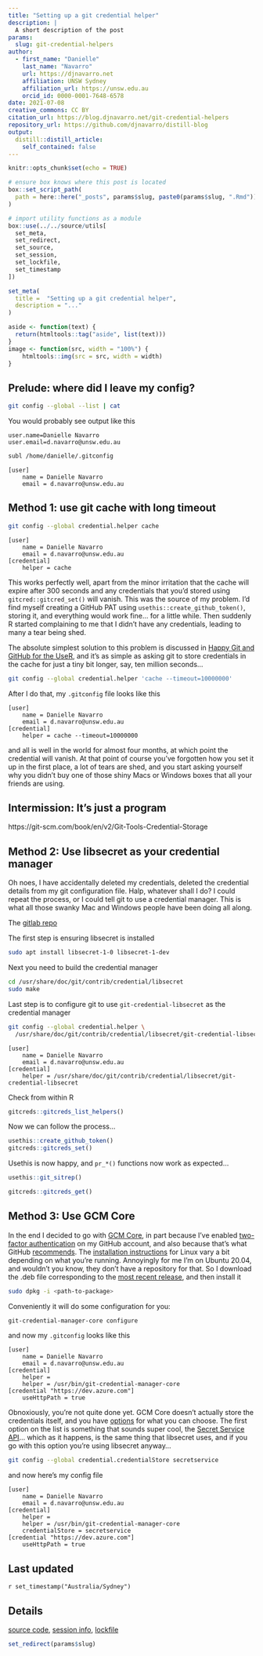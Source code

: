 ```yaml
---
title: "Setting up a git credential helper"
description: |
  A short description of the post
params:
  slug: git-credential-helpers
author:
  - first_name: "Danielle"
    last_name: "Navarro"
    url: https://djnavarro.net
    affiliation: UNSW Sydney
    affiliation_url: https://unsw.edu.au
    orcid_id: 0000-0001-7648-6578
date: 2021-07-08
creative_commons: CC BY
citation_url: https://blog.djnavarro.net/git-credential-helpers
repository_url: https://github.com/djnavarro/distill-blog
output:
  distill::distill_article:
    self_contained: false
---
```



<!--------------- my typical setup ----------------->

```r
knitr::opts_chunk$set(echo = TRUE)
```

```r
# ensure box knows where this post is located
box::set_script_path(
  path = here::here("_posts", params$slug, paste0(params$slug, ".Rmd"))
)

# import utility functions as a module
box::use(../../source/utils[
  set_meta, 
  set_redirect, 
  set_source, 
  set_session,
  set_lockfile,
  set_timestamp
])
```

```r
set_meta(
  title =  "Setting up a git credential helper", 
  description = "..."
)
```

```r
aside <- function(text) {
  return(htmltools::tag("aside", list(text)))
}
image <- function(src, width = "100%") {
    htmltools::img(src = src, width = width)
}
```


<!--------------- post begins here ----------------->



## Prelude: where did I leave my config?

```bash
git config --global --list | cat
```

You would probably see output like this

```
user.name=Danielle Navarro
user.email=d.navarro@unsw.edu.au
```

```bash
subl /home/danielle/.gitconfig
```

```
[user]
	name = Danielle Navarro
	email = d.navarro@unsw.edu.au
```



## Method 1: use git cache with long timeout

```bash
git config --global credential.helper cache
```

```
[user]
	name = Danielle Navarro
	email = d.navarro@unsw.edu.au
[credential]
	helper = cache
```

This works perfectly well, apart from the minor irritation that the cache will expire after 300 seconds and any credentials that you'd stored using `gitcred::gitcred_set()` will vanish. This was the source of my problem. I'd find myself creating a GitHub PAT using `usethis::create_github_token()`, storing it, and everything would work fine... for a little while. Then suddenly R started complaining to me that I didn't have any credentials, leading to many a tear being shed. 

The absolute simplest solution to this problem is discussed in [Happy Git and GitHub for the UseR](https://happygitwithr.com/credential-caching.html#linux-1), and it's as simple as asking git to store credentials in the cache for just a tiny bit longer, say, ten million seconds...

```bash
git config --global credential.helper 'cache --timeout=10000000'
```

After I do that, my `.gitconfig` file looks like this

```
[user]
	name = Danielle Navarro
	email = d.navarro@unsw.edu.au
[credential]
	helper = cache --timeout=10000000
```

and all is well in the world for almost four months, at which point the credential will vanish. At that point of course you've forgotten how you set it up in the first place, a lot of tears are shed, and you start asking yourself why you didn't buy one of those shiny Macs or Windows boxes that all your friends are using. 

## Intermission: It's just a program



https://git-scm.com/book/en/v2/Git-Tools-Credential-Storage



## Method 2: Use libsecret as your credential manager

Oh noes, I have accidentally deleted my credentials, deleted the credential details from my git configuration file. Halp, whatever shall I do? I could repeat the process, or I could tell git to use a credential manager. This is what all those swanky Mac and Windows people have been doing all along.  


The [gitlab repo](https://gitlab.gnome.org/GNOME/libsecret)

The first step is ensuring libsecret is installed

```bash
sudo apt install libsecret-1-0 libsecret-1-dev
```

Next you need to build the credential manager

```bash
cd /usr/share/doc/git/contrib/credential/libsecret
sudo make
```

Last step is to configure git to use `git-credential-libsecret` as the credential manager

```bash
git config --global credential.helper \
  /usr/share/doc/git/contrib/credential/libsecret/git-credential-libsecret
```



```
[user]
	name = Danielle Navarro
	email = d.navarro@unsw.edu.au
[credential]
	helper = /usr/share/doc/git/contrib/credential/libsecret/git-credential-libsecret
```

Check from within R

```r
gitcreds::gitcreds_list_helpers()
```

Now we can follow the process...

```r
usethis::create_github_token()
gitcreds::gitcreds_set()
```

Usethis is now happy, and `pr_*()` functions now work as expected...

```r
usethis::git_sitrep()
```

```r
gitcreds::gitcreds_get()
```


## Method 3: Use GCM Core 

In the end I decided to go with [GCM Core](https://github.com/microsoft/Git-Credential-Manager-Core), in part because I've enabled [two-factor authentication](https://github.com/settings/security) on my GitHub account, and also because that's what GitHub [recommends](https://docs.github.com/en/get-started/getting-started-with-git/caching-your-github-credentials-in-git). 
The [installation instructions](https://github.com/microsoft/Git-Credential-Manager-Core#linux-install-instructions) for Linux vary a bit depending on what you're running. Annoyingly for me I'm on Ubuntu 20.04, and wouldn't you know, they don't have a repository for that. So I download the .deb file corresponding to the [most recent release](https://github.com/microsoft/Git-Credential-Manager-Core/releases/latest), and then install it 

```bash
sudo dpkg -i <path-to-package>
```

Conveniently it will do some configuration for you:

```bash
git-credential-manager-core configure
```

and now my `.gitconfig` looks like this

```
[user]
	name = Danielle Navarro
	email = d.navarro@unsw.edu.au
[credential]
	helper = 
	helper = /usr/bin/git-credential-manager-core
[credential "https://dev.azure.com"]
	useHttpPath = true
```

Obnoxiously, you're not quite done yet. GCM Core doesn't actually store the credentials itself, and you have [options](https://github.com/microsoft/Git-Credential-Manager-Core/blob/main/docs/linuxcredstores.md) for what you can choose. The first option on the list is something that sounds super cool, the [Secret Service API](https://specifications.freedesktop.org/secret-service/)... which as it happens, is the same thing that libsecret uses, and if you go with this option you're using libsecret anyway...

```bash
git config --global credential.credentialStore secretservice
```

and now here's my config file

```
[user]
	name = Danielle Navarro
	email = d.navarro@unsw.edu.au
[credential]
	helper = 
	helper = /usr/bin/git-credential-manager-core
	credentialStore = secretservice
[credential "https://dev.azure.com"]
	useHttpPath = true
```

<!--------------- appendices go here ----------------->

## Last updated {.appendix}

`r set_timestamp("Australia/Sydney")`

## Details {.appendix}

[source code](`r set_source(params$slug)`), [session info](`r set_session(params$slug)`), [lockfile](`r set_lockfile(params$slug)`)


<!--------------- miscellanea ----------------->

```r
set_redirect(params$slug)
```


